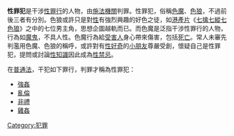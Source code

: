{{多個問題|
{{disputed|time=2009-05-21T16:50:01+00:00}}
{{tone|time=2009-05-21T15:41:26+00:00}}
{{original research|time=2009-05-21T16:50:01+00:00}}
}}
{{legal}}
'''性罪犯'''是干涉[[性罪行|性罪行]]的人物，由[[施法機關|施法機關]]判罪。性罪犯，俗稱[[色魔|色魔]]、[[色狼|色狼]]，不過前後三者有分別。色狼或許只是對[[性行為|性]]有強烈興趣的好色之徒，如[[港產片|港產片]]《[[七擒七縱七色狼|七擒七縱七色狼]]》之中的七位男主角，思想企圖越軌而已。而色魔是泛指干涉性罪行的人物，行為如[[魔鬼|魔鬼]]，不具人性。色魔行為給[[受害人|受害人]]身心帶來傷害，包括[[死亡|死亡]]。常人未審先判濫用色魔、色狼的稱呼，或許對有[[性好奇|性好奇]]的[[小朋友|小朋友]]尊嚴受創，懷疑自己是性罪犯，提問或討論[[性知識|性知識]]因此成為[[性禁忌|性禁忌]]。

在[[普通法|普通法]]，干犯如下罪行，判罪才稱為性罪犯：
* [[強姦|強姦]]
* [[亂倫|亂倫]]
* [[非禮|非禮]]
* [[雞姦|雞姦]]


{{crime-stub}}

[[Category:犯罪|Category:犯罪]]